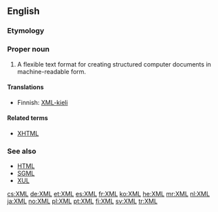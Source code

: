 ==English==
{{wikipedia}}

===Etymology===
{{initialism of|Extensible Markup Language}}

===Proper noun===
{{en-proper noun}}

# A flexible text format for creating structured computer documents in machine-readable form.

====Translations====
{{trans-top|extensible markup language}}
* Finnish: [[XML-kieli]]
{{trans-mid}}
{{trans-bottom}}

====Related terms====
* [[XHTML]]

===See also===
* [[HTML]]
* [[SGML]]
* [[XUL]]

[[cs:XML]]
[[de:XML]]
[[et:XML]]
[[es:XML]]
[[fr:XML]]
[[ko:XML]]
[[he:XML]]
[[mr:XML]]
[[nl:XML]]
[[ja:XML]]
[[no:XML]]
[[pl:XML]]
[[pt:XML]]
[[fi:XML]]
[[sv:XML]]
[[tr:XML]]